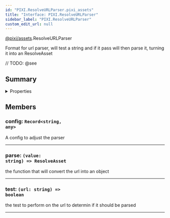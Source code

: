 ```yaml
---
id: "PIXI.ResolveURLParser.pixi_assets"
title: "Interface: PIXI.ResolveURLParser"
sidebar_label: "PIXI.ResolveURLParser"
custom_edit_url: null
---
```


[@pixi/assets](../modules/pixi_assets).ResolveURLParser


Format for url parser, will test a string and if it pass will then parse it, turning it into an ResolveAsset



// TODO: @see

        

## Summary

<details><summary>Properties</summary>
<p>

| Name   | Type                                                 | Description                                                       |
| ------ | ---------------------------------------------------- | ----------------------------------------------------------------- |
| config | <code>Record&#60;string, any&#62;</code>             | A config to adjust the parser                                     |
| parse  | <code>(value&#58; string) =&#62; ResolveAsset</code> | the function that will convert the url into an object             |
| test   | <code>(url&#58; string) =&#62; boolean</code>        | the test to perform on the url to determin if it should be parsed |

</p>
</details>
    




## Members
<article>

### config: <span><code>Record&#60;string, any&#62;</code></span>
A config to adjust the parser

</article>


---------------------------------------

<article>

### parse: <span><code>(value&#58; string) =&#62; ResolveAsset</code></span>
the function that will convert the url into an object

</article>


---------------------------------------

<article>

### test: <span><code>(url&#58; string) =&#62; boolean</code></span>
the test to perform on the url to determin if it should be parsed

</article>


---------------------------------------



  